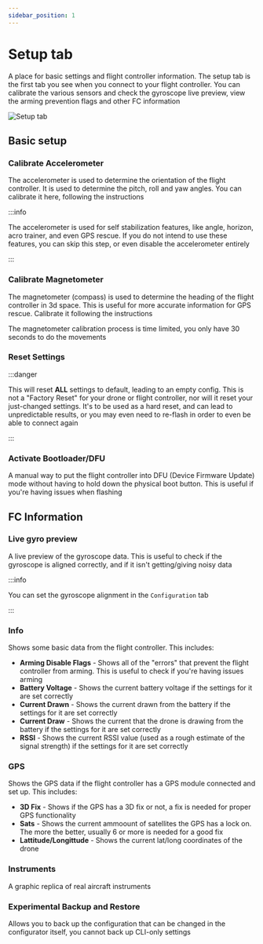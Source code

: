 ```yaml
---
sidebar_position: 1
---
```


# Setup tab

A place for basic settings and flight controller information. The setup tab is the first tab you see 
when you connect to your flight controller. You can calibrate the various sensors and check the gyroscope 
live preview, view the arming prevention flags and other FC information

![Setup tab](/img/betaflight_configurator_setup_tab.png)

## Basic setup

### Calibrate Accelerometer

The accelerometer is used to determine the orientation of the flight controller. It is used to determine
the pitch, roll and yaw angles. You can calibrate it here, following the instructions

:::info

The accelerometer is used for self stabilization features, like angle, horizon, acro trainer, and even GPS rescue. If you do 
not intend to use these features, you can skip this step, or even disable the accelerometer entirely

:::

### Calibrate Magnetometer

The magnetometer (compass) is used to determine the heading of the flight controller in 3d space. This is 
useful for more accurate information for GPS rescue. Calibrate it following the instructions 

The magnetometer calibration process is time limited, you only have 30 seconds to do the movements


### Reset Settings

:::danger

This will reset **ALL** settings to default, leading to an empty config. This is not a "Factory Reset" for your drone or flight 
controller, nor will it reset your just-changed settings. It's to be used as a hard reset, and can lead to 
unpredictable results, or you may even need to re-flash in order to even be able to connect again

:::

### Activate Bootloader/DFU

A manual way to put the flight controller into DFU (Device Firmware Update) mode without having to hold 
down the physical boot button. This is useful if you're having issues when flashing

## FC Information

### Live gyro preview

A live preview of the gyroscope data. This is useful to check if the gyroscope is aligned correctly, and if 
it isn't getting/giving noisy data

:::info

You can set the gyroscope alignment in the `Configuration` tab

:::

### Info

Shows some basic data from the flight controller. This includes:

* **Arming Disable Flags** - Shows all of the "errors" that prevent the flight controller from arming. 
  This is useful to check if you're having issues arming
* **Battery Voltage** - Shows the current battery voltage if the settings for it are set correctly
* **Current Drawn** - Shows the current drawn from the battery if the settings for it are set correctly
* **Current Draw** - Shows the current that the drone is drawing from the battery if the settings for it are set correctly
* **RSSI** - Shows the current RSSI value (used as a rough estimate of the signal strength) if the settings for it are set correctly

### GPS

Shows the GPS data if the flight controller has a GPS module connected and set up. This includes:

* **3D Fix** - Shows if the GPS has a 3D fix or not, a fix is needed for proper GPS functionality
* **Sats** - Shows the current ammoount of satellites the GPS has a lock on. The more the better, usually 6 or more is needed for a good fix
* **Lattitude/Longittude** - Shows the current lat/long coordinates of the drone

### Instruments

A graphic replica of real aircraft instruments

### Experimental Backup and Restore

Allows you to back up the configuration that can be changed in the configurator itself, you cannot back up 
CLI-only settings
